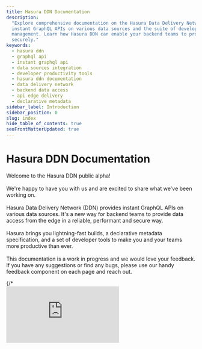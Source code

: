 ```yaml
---
title: Hasura DDN Documentation
description:
  "Explore comprehensive documentation on the Hasura Data Delivery Network (DDN). Discover its ability to generate
  instant GraphQL APIs on various data sources and the suite of developer tools it offers for increased productivity and
  management. Learn how Hasura DDN can enable your backend teams to provide data access from the edge efficiently and
  securely."
keywords:
  - hasura ddn
  - graphql api
  - instant graphql api
  - data sources integration
  - developer productivity tools
  - hasura ddn documentation
  - data delivery network
  - backend data access
  - api edge delivery
  - declarative metadata
sidebar_label: Introduction
sidebar_position: 0
slug: index
hide_table_of_contents: true
seoFrontMatterUpdated: true
---
```



# Hasura DDN Documentation

<div className="gallery">
  <div className="sub-heading">
    <div className="front-matter">
      <p>
        Welcome to the Hasura DDN public alpha!
        <br />
        <br />
        We're happy to have you with us and are excited to share what we've been working on.
        <br />
        <br />
        Hasura Data Delivery Network (DDN) provides instant GraphQL APIs on various data sources. It's a new way for
        backend teams to provide data access from the edge in a reliable, performant and secure way.
        <br />
        <br />
        Hasura brings you lightning-fast builds, a declarative metadata specification, and a set of developer tools to make
        you and your teams more productive than ever.
        <br />
        <br />
        This documentation is a work in progress and we would love your feedback. If you have any suggestions or find
        any bugs, please use our handy feedback component on each page and reach out.
      </p>
      {/* <div>
        <iframe
          src="https://www.youtube.com/embed/9V8IwOaozqE"
          frameBorder="0"
          allow="accelerometer; autoplay; encrypted-media; gyroscope; picture-in-picture"
          allowFullScreen
        />
      </div> */}
    </div>
  </div>
  <div className="sub-heading">
    <h3>Popular Topics</h3>
  </div>
  <div className="card">
    <div className="card-header">
      <Basics />
      <h4>Basics</h4>
    </div>
    <p>
      Here, you can learn more about our core concepts; we'll cover all the basics so you're ready to start building.
    </p>
    <VersionedLink to="/basics/overview/">
      Learn the basics <ArrowRight className="arrow" />
    </VersionedLink>
  </div>
  <div className="card">
    <div className="card-header">
      <Beaker />
      <h4>Get Started</h4>
    </div>
    <p>Learn how to get started with Hasura and deploy a GraphQL API on your data in minutes.</p>
    <VersionedLink to="/local-dev/">
      Deploy your first project <ArrowRight className="arrow" />
    </VersionedLink>
  </div>
  <div className="card">
    <div className="card-header">
      <GraphQL />
      <h4>GraphQL API</h4>
    </div>
    <p>We provide an instant GraphQL API by generating your GraphQL schema for you based on your data.</p>
    <VersionedLink to="/graphql-api/overview">
      Learn about the GraphQL API
      <ArrowRight className="arrow" />
    </VersionedLink>
  </div>
</div>
